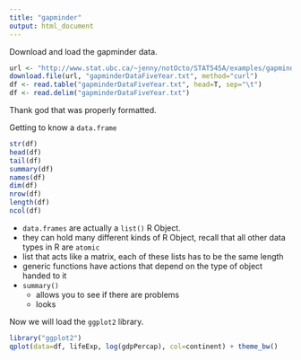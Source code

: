 ```yaml
---
title: "gapminder"
output: html_document
---
```


Download and load the gapminder data.

```r
url <- "http://www.stat.ubc.ca/~jenny/notOcto/STAT545A/examples/gapminder/data/gapminderDataFiveYear.txt"
download.file(url, "gapminderDataFiveYear.txt", method="curl")
df <- read.table("gapminderDataFiveYear.txt", head=T, sep="\t")
df <- read.delim("gapminderDataFiveYear.txt")
```

Thank god that was properly formatted.

Getting to know a `data.frame`

```r
str(df)
head(df)
tail(df)
summary(df)
names(df)
dim(df)
nrow(df)
length(df)
ncol(df)
```

* `data.frames` are actually a `list()` R Object.
* they can hold many different kinds of R Object, recall that all other data types in R are `atomic`
* list that acts like a matrix, each of these lists has to be the same length
* generic functions have actions that depend on the type of object handed to it
* `summary()` 
  * allows you to see if there are problems
  * looks 

Now we will load the `ggplot2` library.

```r
library("ggplot2")
qplot(data=df, lifeExp, log(gdpPercap), col=continent) + theme_bw()
```